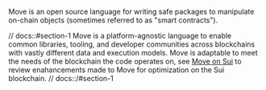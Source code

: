 Move is an open source language for writing safe packages to manipulate on-chain objects (sometimes referred to as "smart contracts"). 

// docs::#section-1
Move is a platform-agnostic language to enable common libraries, tooling, and developer communities across blockchains with vastly different data and execution models. Move is adaptable to meet the needs of the blockchain the code operates on, see [Move on Sui](concepts/sui-move-concepts.mdx) to review enahancements made to Move for optimization on the Sui blockchain.
// docs::/#section-1